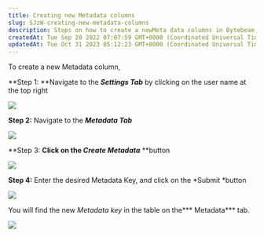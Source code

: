 ```yaml
---
title: Creating new Metadata columns
slug: SJzW-creating-new-metadata-columns
description: Steps on how to create a newMeta data columns in Bytebeam console
createdAt: Tue Sep 20 2022 07:07:59 GMT+0000 (Coordinated Universal Time)
updatedAt: Tue Oct 31 2023 05:12:23 GMT+0000 (Coordinated Universal Time)
---
```


To create a new Metadata column,

**Step 1: **Navigate to the ***Settings Tab*** by clicking on the user name at the top right

![](/assets/5OY5oDz-qJzz4AFQfyQZ4_2023-10-2501-13.png)

**Step 2:** Navigate to the ***Metadata Tab***

![](/assets/lT62bRMBAxpv1vdqL0DQt_screenshot-15.jpg)

**Step 3: **Click on the *Create Metadata*** **button

![](/assets/NOIB2O3gxC-Zaf5JYUChp_screenshot-16.jpg)

**Step 4:** Enter the desired Metadata Key, and click on the *Submit *button

![](/assets/sCyJCTqPwO1C0zuDlkp23_screenshot-21.jpg)



You will find the new *Metadata key* in the table on the*** Metadata*** tab.

![](/assets/o35qY9cUKN0caJf595o-U_screenshot-20.jpg)

